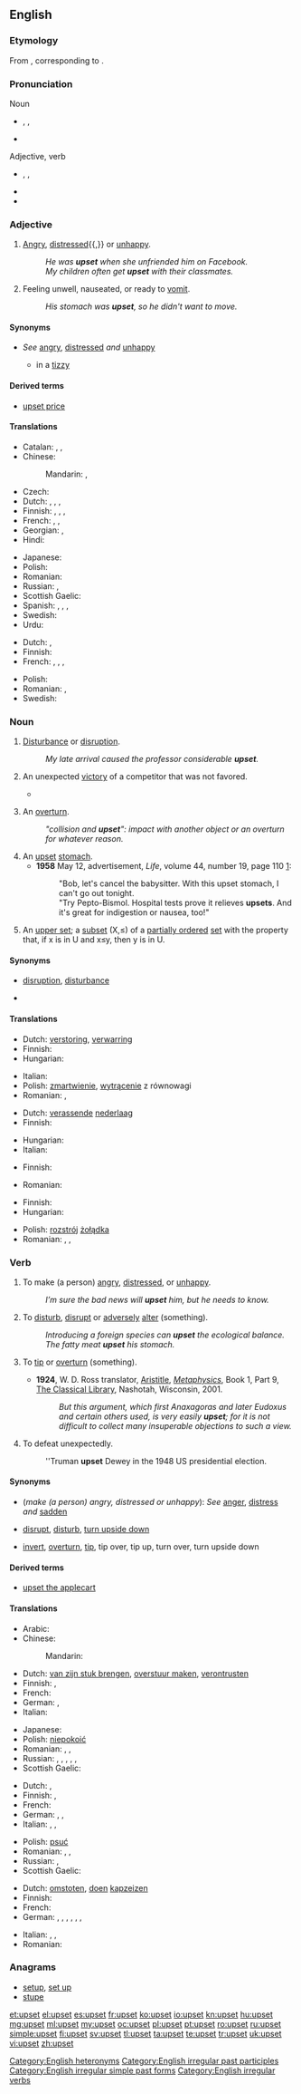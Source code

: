 ==English==

===Etymology===
From {{etyl|enm|en}}, corresponding to {{compound|up|set|lang=en}}.

===Pronunciation===
; Noun
* {{enPR|ŭpʹsĕt}}, {{IPA|/ˈʌpsɛt/}}, {{X-SAMPA|/"VpsEt/}}
* {{audio|en-us-upset-noun.ogg|Audio (US), noun}}
; Adjective, verb
* {{enPR|ŭpsĕtʹ}}, {{IPA|/ʌpˈsɛt/}}, {{X-SAMPA|/Vp"sEt/}}
* {{audio|en-us-upset-verb-adj.ogg|Audio (US), verb/adjective}}
* {{rhymes|ɛt}}

===Adjective===
{{en-adj}}

# {{context|of a person}} [[angry|Angry]], [[distressed]]{{,}} or [[unhappy]].
#: ''He was '''upset''' when she unfriended him on Facebook.''
#: ''My children often get '''upset''' with their classmates.''
# {{context|of a [[stomach]] or gastrointestinal tract, referred to as '''stomach'''}} Feeling unwell, nauseated, or ready to [[vomit]].
#: ''His stomach was '''upset''', so he didn't want to move.''

====Synonyms====
* {{sense|angry|distressed|unhappy}} ''See'' [[angry]], [[distressed]] ''and'' [[unhappy]]
** in a [[tizzy]]

====Derived terms====
* [[upset price]]

====Translations====
{{trans-top|angry, distressed, unhappy}}
* Catalan: {{t-|ca|molest}}, {{t-|ca|trasbalsat}}, {{t-|ca|disgustat}}
* Chinese: 
*: Mandarin: {{t|cmn|懊惱|sc=Hani}}, {{t|cmn|懊恼|tr=àonǎo|sc=Hani}}
* Czech: {{t-|cs|rozrušený}}
* Dutch: {{t+|nl|ontdaan}}, {{t+|nl|geschokt}}, {{t-|nl|van streek}}, {{t+|nl|overstuur}}
* Finnish: {{t-|fi|poissa tolaltaan}}, {{t-|fi|pahoillaan}}, {{t-|fi|järkyttynyt}}, {{t-|fi|tuohtunut}}
* French: {{t+|fr|fâché}} {{qualifier|angry}}, {{t+|fr|bouleversé}} {{qualifier|distressed}}, {{t+|fr|contrarié}} {{qualifier|unhappy}}
* Georgian: {{t-|ka|განაწყენებული|tr=ganacqenebuli|sc=Geor}}, {{t-|ka|გაბრაზებული|tr=gabrazebuli|sc=Geor}}
* Hindi: {{t-|hi|परेशान|tr=pareśān|sc=Deva}}
{{trans-mid}}
* Japanese: {{t-|ja|くよくよ|tr=kuyokuyo|sc=Jpan}}
* Polish: {{t-|pl|zaniepokojony|m}}
* Romanian: {{t+|ro|supărat}}
* Russian: {{t+|ru|расстроенный|tr=rasstrójennyj|sc=Cyrl}}, {{t+|ru|огорчённый|tr=ogorčónnyj|sc=Cyrl}}
* Scottish Gaelic: {{t-|gd|tro-chèile}}
* Spanish: {{t-|es|trastornado}}, {{t-|es|perturbado}}, {{t-|es|enfadado}}, {{t-|es|molesto}}
* Swedish: {{t+|sv|upprörd}}
* Urdu: {{t-|ur|پریشان|tr=pareśān|sc=ur-Arab}}
{{trans-bottom}}

{{trans-top|of a stomach}}
* Dutch: {{t+|nl|overstuur|f}}, {{t-|nl|van streek}}
* Finnish: {{t+|fi|sekaisin}}
* French: {{t+|fr|dérangé}}, {{t+|fr|perturbé}}, {{t+|fr|bouleversé}}, {{t+|fr|remué}}
{{trans-mid}}
* Polish: {{t-|pl|rozstrojony|m}}
* Romanian: {{t-|ro|deranjat}}, {{t-|ro|grețos}}
* Swedish: {{t+|sv|orolig}}
{{trans-bottom}}

===Noun===
{{wikipedia|upset|upset (unexpected victory)}}
{{en-noun|s|-}}

# {{uncountable}} [[disturbance|Disturbance]] or [[disruption]].
#: ''My late arrival caused the professor considerable '''upset'''.''
# {{countable|sports}} An unexpected [[victory]] of a competitor that was not favored.
#* {{quote-news
|year=2011
|date=January 8
|author=Paul Fletcher
|title=Stevenage 3 - 1 Newcastle
|work=BBC
|url=http://news.bbc.co.uk/sport2/hi/football/fa_cup/9341905.stm
|page=
|passage=But it is probably the biggest '''upset''' for the away side since Ronnie Radford smashed a famous goal as Hereford defeated Newcastle 2-1 in 1972.}}
# {{context|automobile insurance}} An [[overturn]].
#: ''"collision and '''upset'''": impact with another object or an overturn for whatever reason.''
# An [[#Adjective|upset]] [[stomach]].
#* '''1958''' May 12, advertisement, ''Life'', volume 44, number 19, page 110&nbsp;[http://books.google.com/books?id=vFMEAAAAMBAJ&pg=PA110&dq=pepto]:
#*: "Bob, let's cancel the babysitter. With this upset stomach, I can't go out tonight.
#*: "Try Pepto-Bismol. Hospital tests prove it relieves '''upsets'''. And it's great for indigestion or nausea, too!"
# {{mathematics}} An [[upper set]]; a [[subset]] (X,≤) of a [[partially ordered]] [[set]] with the property that, if x is in U and x≤y, then y is in U.

====Synonyms====
* {{sense|disturbance|disruption}} [[disruption]], [[disturbance]]
* {{sense|unexpected victory of a competitor}}

====Translations====
{{trans-top|disturbance, disruption}}
* Dutch: [[verstoring]], [[verwarring]]
* Finnish: {{t+|fi|häiriö}}
* Hungarian: {{t+|hu|zavar}}
{{trans-mid}}
* Italian: {{t-|it|turbamento|m}}
* Polish: [[zmartwienie]], [[wytrącenie]] z równowagi
* Romanian: {{t-|ro|supărare|f}}, {{t-|ro|deranjare|f}}
{{trans-bottom}}

{{trans-top|sports: unexpected victory of a competitor}}
* Dutch: [[verassend]]e [[nederlaag]]
* Finnish: {{t+|fi|yllätysvoitto}}
{{trans-mid}}
* Hungarian: {{t-|hu|meglepetésgyőzelem}}
* Italian: {{t+|it|sorpresa|f}}
{{trans-bottom}}

{{trans-top|automobile insurance term}}
* Finnish: {{t-|fi|kaatuminen}}
{{trans-mid}}
* Romanian: {{t-|ro|capotare|f}}
{{trans-bottom}}

{{trans-top|upset stomach}}
* Finnish: {{t-|fi|vatsavaiva}}
* Hungarian: {{t+|hu|gyomorrontás}}
{{trans-mid}}
* Polish: [[rozstrój]] [[żołądka]]
* Romanian: {{t-|ro|deranjare|f}}, {{t+|ro|greață|f}}, {{t+|ro|discomfort|n}}
{{trans-bottom}}

===Verb===
{{en-verb|upsets|upsetting|upset|upset}}

# {{transitive}} To make (a person) [[angry]], [[distressed]], or [[unhappy]].
#: ''I’m sure the bad news will '''upset''' him, but he needs to know.''
# {{transitive}} To [[disturb]], [[disrupt]] or [[adversely]] [[alter]] (something).
#: ''Introducing a foreign species can '''upset''' the ecological balance.''
#: ''The fatty meat '''upset''' his stomach.''
# {{transitive}} To [[tip]] or [[overturn]] (something).
#* '''1924''', W. D. Ross translator, [[w:Aristotle|Aristitle]], ''[[w:Metaphysics|Metaphysics]]'', Book 1, Part 9, [http://www.classicallibrary.org/aristotle/metaphysics/ The Classical Library], Nashotah, Wisconsin, 2001.
#*: ''But this argument, which first Anaxagoras and later Eudoxus and certain others used, is very easily '''upset'''; for it is not difficult to collect many insuperable objections to such a view.''
# {{transitive}} To defeat unexpectedly.
#: ''Truman '''upset''' Dewey in the 1948 US presidential election.

====Synonyms====
* (''make (a person) angry, distressed or unhappy''): ''See'' [[anger]], [[distress]] ''and'' [[sadden]]
* {{sense|disturb|disrupt|adversely alter}} [[disrupt]], [[disturb]], [[turn upside down]]
* {{sense|tip|overturn}} [[invert]], [[overturn]], [[tip]], tip over, tip up, turn over, turn upside down

====Derived terms====
* [[upset the applecart]]

====Translations====
{{trans-top|make (a person) angry, distressed or unhappy}}
* Arabic: {{t-|ar|أغضب|tr='aghDaba}}
* Chinese:
*: Mandarin: {{t|cmn|刺激|tr=cìjī|sc=Hani}}
* Dutch: [[van zijn stuk brengen]], [[overstuur maken]], [[verontrusten]]
* Finnish: {{t-|fi|hermostuttaa}}, {{t-|fi|saada pois tolaltaan}}
* French: {{t+|fr|énerver}}
* German: {{t+|de|ärgern}}, {{t+|de|aufregen}}
* Italian: {{t-|it|innervosire}}
{{trans-mid}}
* Japanese: {{t-|ja|引っ繰り返す|tr=hikkuri-kaesu}}
* Polish: [[niepokoić]]
* Romanian: {{t-|ro|tulbura}},  {{t-|ro|supăra}},  {{t+|ro|necăji}}
* Russian: {{qualifier|imperfective}} {{t+|ru|огорчать|tr=ogorčát'}},  {{qualifier|perfective}} {{t+|ru|огорчить|tr=ogorčít'}},  {{qualifier|imperfective}} {{t+|ru|сердить|tr=serdít'}},  {{qualifier|perfective}} {{t+|ru|рассердить|tr=rasserdít'}},  {{qualifier|imperfective}} {{t+|ru|расстраивать|tr=rasstráivat'}},  {{qualifier|perfective}} {{t+|ru|расстроить|tr=rasstróit'}}
* Scottish Gaelic: {{t-|gd|buair}}
{{trans-bottom}}

{{trans-top|disturb, disrupt, unfavorably alter}}
* Dutch: {{t+|nl|verstoren}}, {{t+|nl|verwarren}}
* Finnish: {{t+|fi|sekoittaa}}, {{t-|fi|järkyttää}}
* French: {{t+|fr|bouleverser}}
* German: {{t-|de|umstoßen}},  {{t+|de|stürzen}},  {{t+|de|umwerfen}}
* Italian: {{t-|it|sconvolgere}},  {{t-|it|angosciare}},  {{t+|it|turbare}}
{{trans-mid}}
* Polish: [[psuć]]
* Romanian: {{t+|ro|deranja}}, {{t-|ro|perturba}}, {{t-|ro|da peste cap}}
* Russian: {{qualifier|imperfective}} {{t+|ru|расстраивать|tr=rasstráivat'}},  {{qualifier|perfective}} {{t+|ru|расстроить|tr=rasstróit'}}
* Scottish Gaelic: {{t-|gd|buair}}
{{trans-bottom}}

{{trans-top|tip, overturn}}
* Dutch: [[omstoten]], [[doen]] [[kapzeizen]]
* Finnish: {{t+|fi|kaataa}}
* French: {{t+|fr|renverser}}
* German: {{t+|de|umwerfen}}, {{t+|de|umkippen}}, {{t-|de|umschlagen}}, {{t+|de|kentern}}, {{t+|de|umdrehen}}, {{t+|de|umkehren}} {{qualifier|transitiv}}, {{t-|de|auf den Kopf stellen}} {{qualifier|figurative|idiomatic}}
{{trans-mid}}
* Italian: {{t+|it|capovolgere}},  {{t-|it|ribaltare}},  {{t+|it|rovesciare}}
* Romanian: {{t-|ro|răsturna}}
{{trans-bottom}}

===Anagrams===
* [[setup#English|setup]], [[set up#English|set up]]
* [[stupe#English|stupe]]

[[Category:English heteronyms]]
[[Category:English irregular past participles]]
[[Category:English irregular simple past forms]]
[[Category:English irregular verbs]]

[[et:upset]]
[[el:upset]]
[[es:upset]]
[[fr:upset]]
[[ko:upset]]
[[io:upset]]
[[kn:upset]]
[[hu:upset]]
[[mg:upset]]
[[ml:upset]]
[[my:upset]]
[[oc:upset]]
[[pl:upset]]
[[pt:upset]]
[[ro:upset]]
[[ru:upset]]
[[simple:upset]]
[[fi:upset]]
[[sv:upset]]
[[tl:upset]]
[[ta:upset]]
[[te:upset]]
[[tr:upset]]
[[uk:upset]]
[[vi:upset]]
[[zh:upset]]